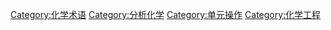 {{Commonscat|Separation techniques}}

[[Category:化学术语|Category:化学术语]]
[[Category:分析化学|Category:分析化学]]
[[Category:单元操作|Category:单元操作]]
[[Category:化学工程|Category:化学工程]]